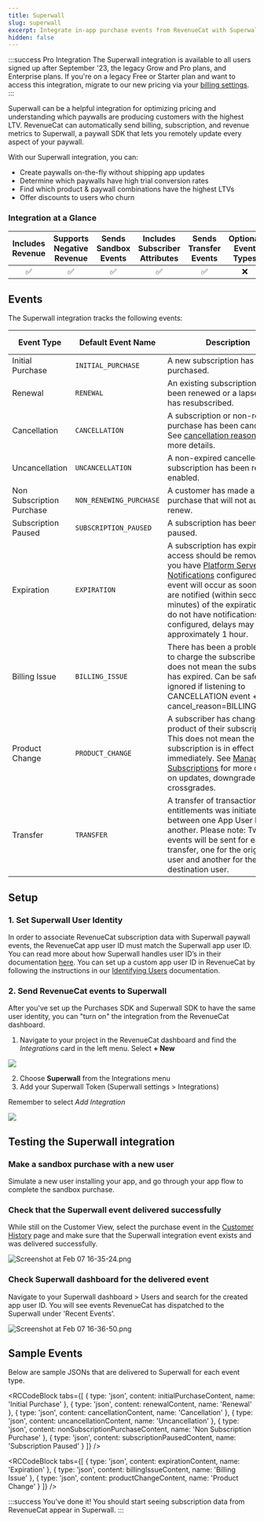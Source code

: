 ```yaml
---
title: Superwall
slug: superwall
excerpt: Integrate in-app purchase events from RevenueCat with Superwall
hidden: false
---
```


:::success Pro Integration
The Superwall integration is available to all users signed up after September '23, the legacy Grow and Pro plans, and Enterprise plans. If you're on a legacy Free or Starter plan and want to access this integration, migrate to our new pricing via your [billing settings](https://app.revenuecat.com/settings/billing).
:::

Superwall can be a helpful integration for optimizing pricing and understanding which paywalls are producing customers with the highest LTV. RevenueCat can automatically send billing, subscription, and revenue metrics to Superwall, a paywall SDK that lets you remotely update every aspect of your paywall.

With our Superwall integration, you can:

- Create paywalls on-the-fly without shipping app updates
- Determine which paywalls have high trial conversion rates
- Find which product & paywall combinations have the highest LTVs
- Offer discounts to users who churn

### Integration at a Glance

| Includes Revenue | Supports Negative Revenue | Sends Sandbox Events | Includes Subscriber Attributes | Sends Transfer Events | Optional Event Types |
| :--------------: | :-----------------------: | :------------------: | :----------------------------: | :-------------------: | :------------------: |
|        ✅        |            ✅             |          ✅          |               ✅               |          ✅           |          ❌          |

## Events

The Superwall integration tracks the following events:

| Event Type        | Default Event Name  | Description                                                                                                                                                                                                                                                                                                                              | App Store | Play Store | Amazon | Stripe | Promo |
|-------------------|---------------------|------------------------------------------------------------------------------------------------------------------------------------------------------------------------------------------------------------------------------------------------------------------------------------------------------------------------------------------|-----------|------------|--------|--------|-------|
| Initial Purchase  | `INITIAL_PURCHASE`  | A new subscription has been purchased.                                                                                                                                                                                                                                                                                                     | ✅        | ✅         | ✅     | ✅     | ❌   |
| Renewal           | `RENEWAL`           | An existing subscription has been renewed or a lapsed user has resubscribed.                                                                                                                                                                                                                                                              | ✅        | ✅         | ✅     | ✅     | ❌   |
| Cancellation      | `CANCELLATION`      | A subscription or non-renewing purchase has been cancelled. See [cancellation reasons](/integrations/webhooks/event-types-and-fields#cancellation-and-expiration-reasons) for more details.                                                                                                                                              | ✅        | ✅         | ✅     | ✅     | ✅   |
| Uncancellation    | `UNCANCELLATION`    | A non-expired cancelled subscription has been re-enabled.                                                                                                                                                                                                                                                                                 | ✅        | ✅         | ✅     | ❌     | ❌   |
| Non Subscription Purchase | `NON_RENEWING_PURCHASE` | A customer has made a purchase that will not auto-renew.                                                                                                                                                                                                                                                                               | ✅        | ✅         | ✅     | ✅     | ✅   |
| Subscription Paused | `SUBSCRIPTION_PAUSED` | A subscription has been paused.                                                                                                                                                                                                                                                                                                           | ❌        | ✅         | ❌     | ❌     | ❌   |
| Expiration        | `EXPIRATION`        | A subscription has expired and access should be removed. If you have [Platform Server Notifications](/platform-resources/server-notifications) configured, this event will occur as soon as we are notified (within seconds to minutes) of the expiration. If you do not have notifications configured, delays may be approximately 1 hour. | ✅        | ✅         | ✅     | ✅     | ✅   |
| Billing Issue     | `BILLING_ISSUE`     | There has been a problem trying to charge the subscriber. This does not mean the subscription has expired. Can be safely ignored if listening to CANCELLATION event + cancel_reason=BILLING_ERROR.                                                                                                                                 | ✅        | ✅         | ✅     | ✅     | ❌   |
| Product Change    | `PRODUCT_CHANGE`    | A subscriber has changed the product of their subscription. This does not mean the new subscription is in effect immediately. See [Managing Subscriptions](/subscription-guidance/managing-subscriptions) for more details on updates, downgrades, and crossgrades.                                                                                                                                                     | ✅        | ✅         | ❌     | ✅     | ❌   |
| Transfer          | `TRANSFER`          | A transfer of transactions and entitlements was initiated between one App User ID(s) to another. Please note: Two events will be sent for each transfer, one for the original user and another for the destination user.                                                                                                                                                                                                                                         | ✅        | ✅         | ✅     | ✅     | ❌   |

## Setup

### 1. Set Superwall User Identity

In order to associate RevenueCat subscription data with Superwall paywall events, the RevenueCat app user ID must match the Superwall app user ID. You can read more about how Superwall handles user ID’s in their documentation [here](https://docs.superwall.me/docs/user-management). You can set up a custom app user ID in RevenueCat by following the instructions in our [Identifying Users](/customers/user-ids#provided-app-user-id) documentation.

### 2. Send RevenueCat events to Superwall

After you've set up the Purchases SDK and Superwall SDK to have the same user identity, you can "turn on" the integration from the RevenueCat dashboard.

1. Navigate to your project in the RevenueCat dashboard and find the _Integrations_ card in the left menu. Select **+ New**

![](/images/db31ce4-app.revenuecat.com_projects_85ff18c7_collaborators_1_430a80ab9934b4ff5f96caa2ad08bddb.png)

2. Choose **Superwall** from the Integrations menu
3. Add your Superwall Token (Superwall settings > Integrations)

Remember to select _Add Integration_

![](/images/ed95ba8-app.revenuecat.com_projects_85ff18c7_integrations_intercom_5_c7bdc505d5dedc85fe46600828e310f1.png)

## Testing the Superwall integration

### Make a sandbox purchase with a new user

Simulate a new user installing your app, and go through your app flow to complete the sandbox purchase.

### Check that the Superwall event delivered successfully

While still on the Customer View, select the purchase event in the [Customer History](/dashboard-and-metrics/customers-group/customer-history) page and make sure that the Superwall integration event exists and was delivered successfully.

![](/images/1643a7c-Screenshot_at_Feb_07_16-35-24_c783f670dff8ffec1a11984618151ec9.png "Screenshot at Feb 07 16-35-24.png")

### Check Superwall dashboard for the delivered event

Navigate to your Superwall dashboard > Users and search for the created app user ID. You will see events RevenueCat has dispatched to the Superwall under 'Recent Events'.

![](/images/71fe3aa-Screenshot_at_Feb_07_16-36-50_c46a97ba9c5663269a061d707947d38a.png "Screenshot at Feb 07 16-36-50.png")

## Sample Events

Below are sample JSONs that are delivered to Superwall for each event type.


<RCCodeBlock tabs={[
    { type: 'json', content: initialPurchaseContent, name: 'Initial Purchase' },
    { type: 'json', content: renewalContent, name: 'Renewal' },
    { type: 'json', content: cancellationContent, name: 'Cancellation' },
    { type: 'json', content: uncancellationContent, name: 'Uncancellation' },
    { type: 'json', content: nonSubscriptionPurchaseContent, name: 'Non Subscription Purchase' },
    { type: 'json', content: subscriptionPausedContent, name: 'Subscription Paused' }
]} />


<RCCodeBlock tabs={[
    { type: 'json', content: expirationContent, name: 'Expiration' },
    { type: 'json', content: billingIssueContent, name: 'Billing Issue' },
    { type: 'json', content: productChangeContent, name: 'Product Change' }
]} />

:::success You've done it!
You should start seeing subscription data from RevenueCat appear in Superwall.
:::
